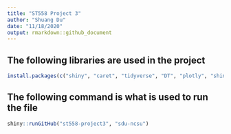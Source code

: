 ```yaml
---
title: "ST558 Project 3"
author: "Shuang Du"
date: "11/18/2020"
output: rmarkdown::github_document
---
```


## The following libraries are used in the project

```r
install.packages(c("shiny", "caret", "tidyverse", "DT", "plotly", "shinycssloaders"))
```


## The following command is what is used to run the file

```r
shiny::runGitHub("st558-project3", "sdu-ncsu")
```

